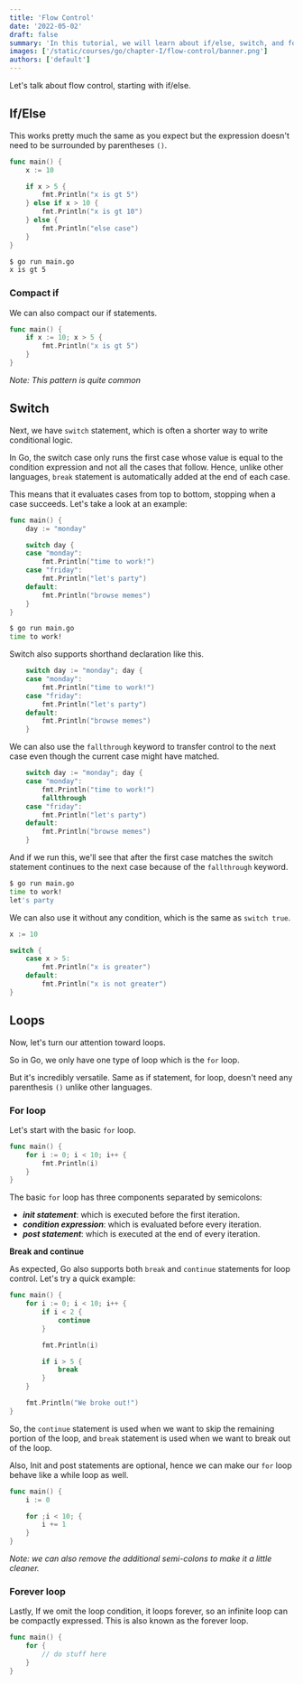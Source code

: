 ```yaml
---
title: 'Flow Control'
date: '2022-05-02'
draft: false
summary: 'In this tutorial, we will learn about if/else, switch, and for loops in Go'
images: ['/static/courses/go/chapter-I/flow-control/banner.png']
authors: ['default']
---
```


Let's talk about flow control, starting with if/else.

## If/Else

This works pretty much the same as you expect but the expression doesn't need to be surrounded by parentheses `()`.

```go
func main() {
	x := 10

	if x > 5 {
		fmt.Println("x is gt 5")
	} else if x > 10 {
		fmt.Println("x is gt 10")
	} else {
		fmt.Println("else case")
	}
}
```

```bash
$ go run main.go
x is gt 5
```

### Compact if

We can also compact our if statements.

```go
func main() {
	if x := 10; x > 5 {
		fmt.Println("x is gt 5")
	}
}
```

_Note: This pattern is quite common_

## Switch

Next, we have `switch` statement, which is often a shorter way to write conditional logic.

In Go, the switch case only runs the first case whose value is equal to the condition expression and not all the cases that follow. Hence, unlike other languages, `break` statement is automatically added at the end of each case.

This means that it evaluates cases from top to bottom, stopping when a case succeeds.
Let's take a look at an example:

```go
func main() {
	day := "monday"

	switch day {
	case "monday":
		fmt.Println("time to work!")
	case "friday":
		fmt.Println("let's party")
	default:
		fmt.Println("browse memes")
	}
}
```

```bash
$ go run main.go
time to work!
```

Switch also supports shorthand declaration like this.

```go
	switch day := "monday"; day {
	case "monday":
		fmt.Println("time to work!")
	case "friday":
		fmt.Println("let's party")
	default:
		fmt.Println("browse memes")
	}
```

We can also use the `fallthrough` keyword to transfer control to the next case even though the current case might have matched.

```go
	switch day := "monday"; day {
	case "monday":
		fmt.Println("time to work!")
		fallthrough
	case "friday":
		fmt.Println("let's party")
	default:
		fmt.Println("browse memes")
	}
```

And if we run this, we'll see that after the first case matches the switch statement continues to the next case because of the `fallthrough` keyword.

```bash
$ go run main.go
time to work!
let's party
```

We can also use it without any condition, which is the same as `switch true`.

```go
x := 10

switch {
	case x > 5:
		fmt.Println("x is greater")
	default:
		fmt.Println("x is not greater")
}
```

## Loops

Now, let's turn our attention toward loops.

So in Go, we only have one type of loop which is the `for` loop.

But it's incredibly versatile. Same as if statement, for loop, doesn't need any parenthesis `()` unlike other languages.

### For loop

Let's start with the basic `for` loop.

```go
func main() {
	for i := 0; i < 10; i++ {
		fmt.Println(i)
	}
}
```

The basic `for` loop has three components separated by semicolons:

- **_init statement_**: which is executed before the first iteration.
- **_condition expression_**: which is evaluated before every iteration.
- **_post statement_**: which is executed at the end of every iteration.

**Break and continue**

As expected, Go also supports both `break` and `continue` statements for loop control. Let's try a quick example:

```go
func main() {
	for i := 0; i < 10; i++ {
		if i < 2 {
			continue
		}

		fmt.Println(i)

		if i > 5 {
			break
		}
	}

	fmt.Println("We broke out!")
}
```

So, the `continue` statement is used when we want to skip the remaining portion of the loop, and `break` statement is used when we want to break out of the loop.

Also, Init and post statements are optional, hence we can make our `for` loop behave like a while loop as well.

```go
func main() {
	i := 0

	for ;i < 10; {
		i += 1
	}
}
```

_Note: we can also remove the additional semi-colons to make it a little cleaner._

### Forever loop

Lastly, If we omit the loop condition, it loops forever, so an infinite loop can be compactly expressed. This is also known as the forever loop.

```go
func main() {
	for {
		// do stuff here
	}
}
```
